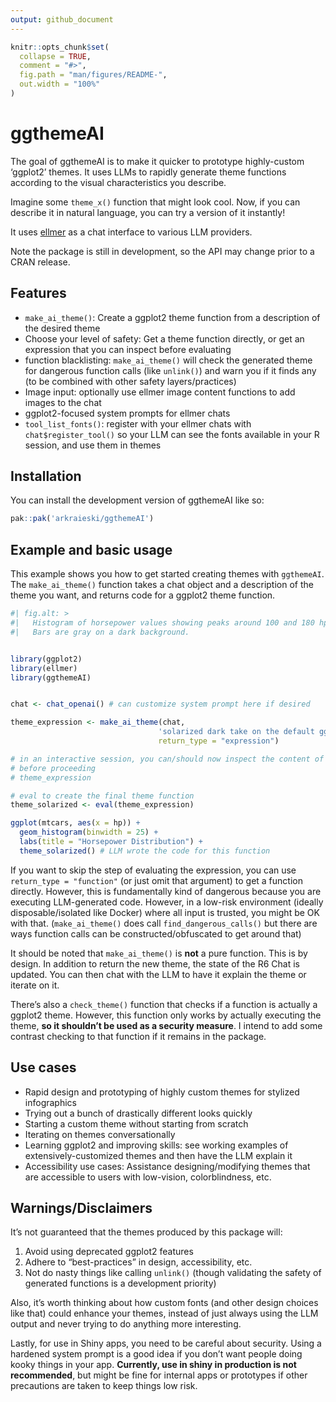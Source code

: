 ```yaml
---
output: github_document
---
```


<!-- README.md is generated from README.Rmd. Please edit that file -->

```r
knitr::opts_chunk$set(
  collapse = TRUE,
  comment = "#>",
  fig.path = "man/figures/README-",
  out.width = "100%"
)
```

# ggthemeAI

<!-- badges: start -->
<!-- badges: end -->

The goal of ggthemeAI is to make it quicker to prototype highly-custom 'ggplot2' themes. It uses LLMs to rapidly generate theme functions according to the visual characteristics you describe.

Imagine some `theme_x()` function that might look cool. Now, if you can describe it in natural language, you can try a version of it instantly!

It uses [ellmer](https://ellmer.tidyverse.org/index.html) as a chat interface to various LLM providers.

Note the package is still in development, so the API may change prior to a CRAN release.

## Features
- `make_ai_theme()`: Create a ggplot2 theme function from a description of the desired theme
- Choose your level of safety: Get a theme function directly, or get an expression that you can inspect before evaluating
- function blacklisting: `make_ai_theme()` will check the generated theme for dangerous function calls (like `unlink()`) and warn you if it finds any (to be combined with other safety layers/practices)
- Image input: optionally use ellmer image content functions to add images to the chat
- ggplot2-focused system prompts for ellmer chats
- `tool_list_fonts()`: register with your ellmer chats with `chat$register_tool()` so your LLM can see the fonts available in your R session, and use them in themes


## Installation

You can install the development version of ggthemeAI like so:

``` r
pak::pak('arkraieski/ggthemeAI')
```

## Example and basic usage

This example shows you how to get started creating themes with `ggthemeAI`. The `make_ai_theme()` function takes a chat object and a description of the theme you want, and returns code for
a ggplot2 theme function.

```r
#| fig.alt: >
#|   Histogram of horsepower values showing peaks around 100 and 180 hp. 
#|   Bars are gray on a dark background.


library(ggplot2)
library(ellmer)
library(ggthemeAI)


chat <- chat_openai() # can customize system prompt here if desired

theme_expression <- make_ai_theme(chat, 
                                 'solarized dark take on the default ggplot2 theme',
                                 return_type = "expression")

# in an interactive session, you can/should now inspect the content of theme code
# before proceeding
# theme_expression

# eval to create the final theme function
theme_solarized <- eval(theme_expression)

ggplot(mtcars, aes(x = hp)) + 
  geom_histogram(binwidth = 25) +
  labs(title = "Horsepower Distribution") +
  theme_solarized() # LLM wrote the code for this function

```

If you want to skip the step of evaluating the expression, you can use `return_type = "function"` (or just omit that argument) to get a function directly. However, this is fundamentally kind of
dangerous because you are executing LLM-generated code. However, in a low-risk environment (ideally disposable/isolated like Docker) where all input is trusted, you might be OK with that. (`make_ai_theme()` does call `find_dangerous_calls()` but there are ways function calls can be constructed/obfuscated to get around that)

It should be noted that `make_ai_theme()` is **not** a pure function. This is by design. In addition to return the new theme, the state of the R6 Chat is updated. You can then chat with the LLM to have it explain the theme or iterate on it.

There's also a `check_theme()` function that checks if a function is actually a ggplot2 theme. However, this function only works by actually executing the theme, **so it shouldn't be used as a security measure**. I intend to add some contrast checking to that function if it remains in the package.

## Use cases

- Rapid design and prototyping of highly custom themes for stylized infographics
- Trying out a bunch of drastically different looks quickly
- Starting a custom theme without starting from scratch
- Iterating on themes conversationally
- Learning ggplot2 and improving skills: see working examples of extensively-customized themes and then have the LLM explain it
- Accessibility use cases: Assistance designing/modifying themes that are accessible to users with low-vision, colorblindness, etc.

## Warnings/Disclaimers

It's not guaranteed that the themes produced by this package will:

1. Avoid using deprecated ggplot2 features
2. Adhere to "best-practices" in design, accessibility, etc.
3. Not do nasty things like calling `unlink()` (though validating the safety of generated functions is a development priority)

Also, it's worth thinking about how custom fonts (and other design choices like that) could enhance your themes, instead of just always using the LLM output and never trying to do anything more interesting.

Lastly, for use in Shiny apps, you need to be careful about security. Using a hardened system prompt is a good idea if you don't want people doing kooky things in your app. **Currently, use in shiny in production is not recommended**, but might be fine for internal apps or prototypes if other precautions are taken to keep things low risk.
